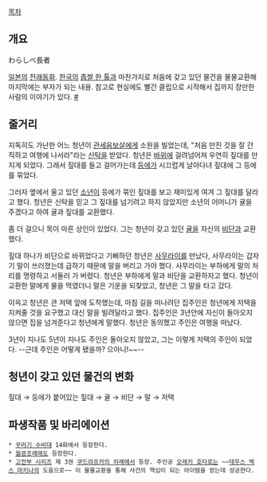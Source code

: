 [[목차]]


== 개요 ==
わらしべ長者

[[일본]]의 [[전래동화]]. [[한국]]의 [[좁쌀 한 톨]]과 마찬가지로 처음에 갖고 있던 물건을 물물교환해 마지막에는 부자가 되는 내용. 참고로 현실에도 빨간 클립으로 시작해서 집까지 장만한 사람의 이야기가 있다. [http://news.naver.com/main/read.nhn?mode=LSD&mid=sec&sid1=103&oid=014&aid=0002042509 #]

== 줄거리 ==
지독히도 가난한 어느 청년이 [[관세음보살]]에게 소원을 빌었는데, "처음 만진 것을 잘 간직하고 여행에 나서라"라는 [[신탁]]을 받았다. 청년은 [[바위]]에 걸려넘어져 우연히 짚대를 만지게 되었다. 그래서 짚대를 들고 걸어가는데 [[등에]]가 시끄럽게 날아다녀 짚대에 그 등에를 묶었다.

그러자 옆에서 울고 있던 [[소년]]이 등에가 묶인 짚대를 보고 재미있게 여겨 그 짚대를 달라고 했다. 청년은 신탁을 믿고 그 짚대를 넘기려고 하지 않았지만 소년의 어머니가 귤을 주겠다고 하여 귤과 짚대를 교환했다.

좀 더 걸으니 목이 마른 상인이 있었다. 그는 청년이 갖고 있던 [[귤]]을 자신의 [[비단]]과 교환했다.

짚대 하나가 비단으로 바뀌었다고 기뻐하던 청년은 [[사무라이]]를 만났다, 사무라이는 갑자기 말이 쓰러졌는데 급하기 때문에 말을 버리고 가야 했다. 사무라이는 부하에게 말의 처리를 명령하고 서둘러 가 버렸다. 청년은 부하에게 말과 비단을 교환하자고 했다. 청년이 교환한 말에게 물을 먹였더니 말은 기운을 되찾았고, 청년은 그 말을 타고 갔다.

이윽고 청년은 큰 저택 앞에 도착했는데, 마침 길을 떠나려던 집주인은 청년에게 저택을 지켜줄 것을 요구했고 대신 말을 빌려달라고 했다. 집주인은 3년안에 자신이 돌아오지 않으면 집을 넘겨준다고 청년에게 말했다. 청년은 동의했고 주인은 여행을 떠났다.

3년이 지나도 5년이 지나도 주인은 돌아오지 않았고, 그는 이렇게 저택의 주인이 되었다. --근데 주인은 어떻게 됐을까? 으아니!~~--

== 청년이 갖고 있던 물건의 변화 ==
짚대 → 등에가 붙어있는 짚대 → 귤 → 비단 → 말 → 저택

== 파생작품 및 바리에이션 ==
 * [[꾸러기 수비대]] 14화에서 등장한다.
 * [[월광조례]]에도 등장한다. 
 * [[고전부 시리즈]] 제 3권 [[쿠드랴프카의 차례]]에서 등장. 주인공 [[오레키 호타로]]는 ~~[[오레키 토모에|데우스 엑스 마키나]]의 도움으로~~ 이 물물교환을 통해 사건의 핵심이 되는 아이템을 얻는데 성공한다.
